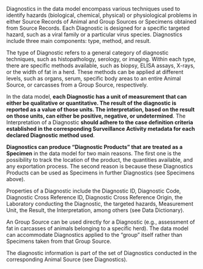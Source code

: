 Diagnostics in the data model encompass various techniques used to identify hazards (biological, chemical, physical) or physiological problems in either Source Records of Animal and Group Sources or Specimens obtained from Source Records. Each Diagnostic is designed for a specific targeted hazard, such as a viral family or a particular virus species. Diagnostics include three main components: type, method, and result.

The type of Diagnostic refers to a general category of diagnostic techniques, such as histopathology, serology, or imaging. Within each type, there are specific methods available, such as biopsy, ELISA assays, X-rays, or the width of fat in a herd. These methods can be applied at different levels, such as organs, serum, specific body areas to an entire Animal Source, or carcasses from a Group Source, respectively. 

In the data model, **each Diagnostic has a unit of measurement that can either be qualitative or quantitative. The result of the diagnostic is reported as a value of those units. The interpretation, based on the result on those units, can either be positive, negative, or undetermined**. The Interpretation of a Diagnostic **should adhere to the case definition criteria established in the corresponding Surveillance Activity metadata for each declared Diagnostic method used**. 

<!-- **It is ideal to include supporting information to each Diagnostic, such as digital images or files to corroborate the entered result in the database**.  -->

**Diagnostics can produce "Diagnostic Products" that are treated as a Specimen** in the data model for two main reasons. The first one is the possibility to track the location of the product, the quantities available, and any exportation process. The second reason is because these Diagnostics Products can be used as Specimens in further Diagnostics (see Specimens above).

Properties of a Diagnostic include the Diagnostic ID, Diagnostic Code, Diagnostic Cross Reference ID, Diagnostic Cross Reference Origin, the Laboratory conducting the Diagnostic, the targeted hazards, Measurement Unit, the Result, the Interpretation, among others (see Data Dictionary). 



An Group Source can be used directly for a Diagnostic (e.g., assessment of fat in carcasses of animals belonging to a specific herd). The data model can accommodate Diagnostics applied to the "group" itself rather than Specimens taken from that Group Source. 

The diagnostic information is part of the set of Diagnostics conducted in the corresponding Animal Source (see Diagnostics). 
